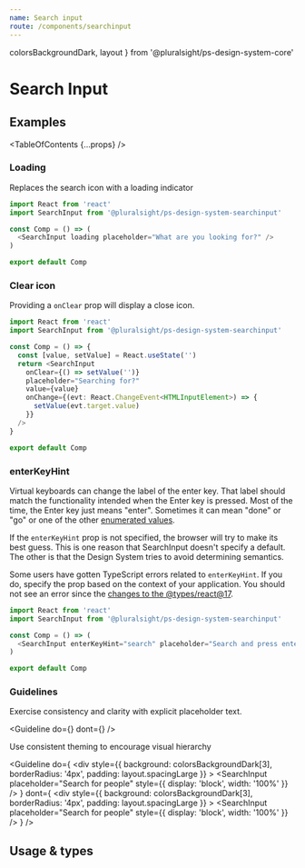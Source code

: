 ```yaml
---
name: Search input
route: /components/searchinput
---
```


  colorsBackgroundDark,
  layout
} from '@pluralsight/ps-design-system-core'

# Search Input

## Examples

<TableOfContents {...props} />

### Loading

Replaces the search icon with a loading indicator

```typescript
import React from 'react'
import SearchInput from '@pluralsight/ps-design-system-searchinput'

const Comp = () => (
  <SearchInput loading placeholder="What are you looking for?" />
)

export default Comp
```

### Clear icon

Providing a `onClear` prop will display a close icon.

```typescript
import React from 'react'
import SearchInput from '@pluralsight/ps-design-system-searchinput'

const Comp = () => { 
  const [value, setValue] = React.useState('')
  return <SearchInput
    onClear={() => setValue('')}
    placeholder="Searching for?" 
    value={value}
    onChange={(evt: React.ChangeEvent<HTMLInputElement>) => {
      setValue(evt.target.value)
    }}
  />
}

export default Comp
```

### enterKeyHint

Virtual keyboards can change the label of the enter key. That label should match the functionality intended when the Enter key is pressed. Most of the time, the Enter key just means "enter". Sometimes it can mean "done" or "go" or one of the other [enumerated values](https://developer.mozilla.org/en-US/docs/Web/HTML/Global_attributes/enterkeyhint#values).

If the `enterKeyHint` prop is not specified, the browser will try to make its best guess. This is one reason that SearchInput doesn't specify a default. The other is that the Design System tries to avoid determining semantics.

Some users have gotten TypeScript errors related to `enterKeyHint`. If you do, specify the prop based on the context of your application. You should not see an error since the [changes to the @types/react@17](https://github.com/DefinitelyTyped/DefinitelyTyped/pull/48971/files#diff-32cfd8cb197872bcba371f5018185d2e75fa540b52cda2dd7d8ac12dcc021299R2095).

```typescript
import React from 'react'
import SearchInput from '@pluralsight/ps-design-system-searchinput'

const Comp = () => (
  <SearchInput enterKeyHint="search" placeholder="Search and press enter to be taken to the search results" />
)

export default Comp
```

### Guidelines

Exercise consistency and clarity with explicit placeholder text.

<Guideline
  do={<SearchInput placeholder="Search for people" />}
  dont={<SearchInput placeholder="Filter" />}
/>

Use consistent theming to encourage visual hierarchy

<Guideline
  do={
    <div
      style={{
        background: colorsBackgroundDark[3],
        borderRadius: '4px',
        padding: layout.spacingLarge
      }}
    >
      <Theme>
        <SearchInput
          placeholder="Search for people"
          style={{ display: 'block', width: '100%' }}
        />
      </Theme>
    </div>
  }
  dont={
    <div
      style={{
        background: colorsBackgroundDark[3],
        borderRadius: '4px',
        padding: layout.spacingLarge
      }}
    >
      <Theme name="light">
        <SearchInput
          placeholder="Search for people"
          style={{ display: 'block', width: '100%' }}
        />
      </Theme>
    </div>
  }
/>

## Usage & types

<Usage
  install="npm install @pluralsight/ps-design-system-searchinput"
  import="import SearchInput from '@pluralsight/ps-design-system-searchinput'"
  packageName="searchinput"
  version={props.version}
/>

<TypesTable>
  <TypesProp name="label" type="string" desc="non-standard above-field label" />
  <TypesProp
    name="onClear"
    type="function"
    desc="show clear button and trigger when button is clicked"
  />
  <TypesProp
    name="error"
    type="boolean"
    desc="show error state"
    default="false"
  />
  <TypesProp
    name="loading"
    type="boolean"
    desc="show progress indicator"
    default="false"
  />
  <TypesProp
    name="placeholder"
    type="string"
    desc="standard in-field usage hint"
  />
  <TypesProp
    name="subLabel"
    type="string"
    desc="non-standard below-field label or error message"
  />
</TypesTable>
